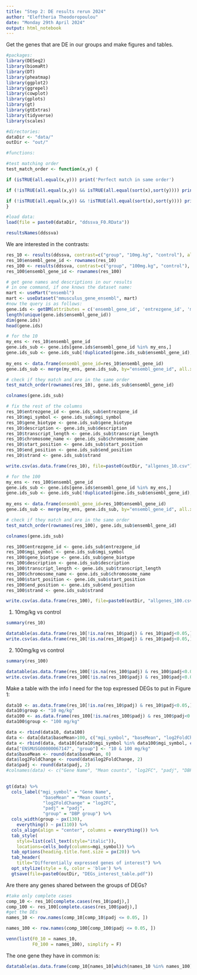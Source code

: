 ```yaml
---
title: "Step 2: DE results rerun 2024"
author: "Eleftheria Theodoropoulou"
date: "Monday 29th April 2024"
output: html_notebook
---
```


Get the genes that are DE in our groups and make figures and tables.

```r
#packages:
library(DESeq2)
library(biomaRt)
library(DT)
library(pheatmap)
library(ggplot2)
library(ggrepel)
library(cowplot)
library(gplots)
library(gt)
library(gtExtras)
library(tidyverse)
library(scales)
```

```r
#directories:
dataDir <- "data/"
outDir <- "out/"
```

```r
#functions:

#test matching order
test_match_order <- function(x,y) {

if (isTRUE(all.equal(x,y))) print('Perfect match in same order')

if (!isTRUE(all.equal(x,y)) && isTRUE(all.equal(sort(x),sort(y)))) print('Perfect match in wrong order')

if (!isTRUE(all.equal(x,y)) && !isTRUE(all.equal(sort(x),sort(y)))) print('No match')
}
```

```r
#load data:
load(file = paste0(dataDir, "ddssva_F0.RData"))
```


```r
resultsNames(ddssva)
```


We are interested in the contrasts:  
```r
res_10 <- results(ddssva, contrast=c("group", "10mg.kg", "control"), alpha=0.05)
res_10$ensembl_gene_id <- rownames(res_10)
res_100 <- results(ddssva, contrast=c("group", "100mg.kg", "control"), alpha=0.05)
res_100$ensembl_gene_id <- rownames(res_100)
```

```r
# get gene names and descriptions in our results 
# in one command, if one knows the dataset name:
mart <- useMart("ensembl")
mart <- useDataset("mmusculus_gene_ensembl", mart)
#now the query is as follows:
gene.ids <- getBM(attributes = c('ensembl_gene_id', 'entrezgene_id', 'mgi_symbol', 'gene_biotype', 'description', 'transcript_length', 'chromosome_name', 'start_position', 'end_position', 'strand'), mart = mart)
length(unique(gene.ids$ensembl_gene_id))
dim(gene.ids)
head(gene.ids)
```

```r
# for the 10
my_ens <- res_10$ensembl_gene_id
gene.ids_sub <- gene.ids[gene.ids$ensembl_gene_id %in% my_ens,]
gene.ids_sub <- gene.ids_sub[!duplicated(gene.ids_sub$ensembl_gene_id),]
  
my_ens <- data.frame(ensembl_gene_id=res_10$ensembl_gene_id)
gene.ids_sub <- merge(my_ens, gene.ids_sub, by="ensembl_gene_id", all.x=TRUE)

# check if they match and are in the same order
test_match_order(rownames(res_10), gene.ids_sub$ensembl_gene_id)

colnames(gene.ids_sub)
```

```r
# fix the rest of the columns
res_10$entrezgene_id <- gene.ids_sub$entrezgene_id
res_10$mgi_symbol <- gene.ids_sub$mgi_symbol
res_10$gene_biotype <- gene.ids_sub$gene_biotype
res_10$description <- gene.ids_sub$description
res_10$transcript_length <- gene.ids_sub$transcript_length
res_10$chromosome_name <- gene.ids_sub$chromosome_name
res_10$start_position <- gene.ids_sub$start_position
res_10$end_position <- gene.ids_sub$end_position
res_10$strand <- gene.ids_sub$strand

write.csv(as.data.frame(res_10), file=paste0(outDir, "allgenes_10.csv"), row.names = T)
```

```r
# for the 100
my_ens <- res_100$ensembl_gene_id
gene.ids_sub <- gene.ids[gene.ids$ensembl_gene_id %in% my_ens,]
gene.ids_sub <- gene.ids_sub[!duplicated(gene.ids_sub$ensembl_gene_id),]
  
my_ens <- data.frame(ensembl_gene_id=res_100$ensembl_gene_id)
gene.ids_sub <- merge(my_ens, gene.ids_sub, by="ensembl_gene_id", all.x=TRUE)

# check if they match and are in the same order
test_match_order(rownames(res_100), gene.ids_sub$ensembl_gene_id)

colnames(gene.ids_sub)
```

```r
res_100$entrezgene_id <- gene.ids_sub$entrezgene_id
res_100$mgi_symbol <- gene.ids_sub$mgi_symbol
res_100$gene_biotype <- gene.ids_sub$gene_biotype
res_100$description <- gene.ids_sub$description
res_100$transcript_length <- gene.ids_sub$transcript_length
res_100$chromosome_name <- gene.ids_sub$chromosome_name
res_100$start_position <- gene.ids_sub$start_position
res_100$end_position <- gene.ids_sub$end_position
res_100$strand <- gene.ids_sub$strand

write.csv(as.data.frame(res_100), file=paste0(outDir, "allgenes_100.csv"), row.names = T)
```


1. 10mg/kg vs control
```r
summary(res_10)
```

```r
datatable(as.data.frame(res_10[!is.na(res_10$padj) & res_10$padj<0.05,]))
write.csv(as.data.frame(res_10[!is.na(res_10$padj) & res_10$padj<0.05,]), file=paste0(outDir, "DEgenes_10.csv"), row.names = T)
```

2. 100mg/kg vs control
```r
summary(res_100)
```

```r
datatable(as.data.frame(res_100[!is.na(res_100$padj) & res_100$padj<0.05,]))
write.csv(as.data.frame(res_100[!is.na(res_100$padj) & res_100$padj<0.05,]), file=paste0(outDir, "DEgenes_100.csv"), row.names = T)
```

Make a table with the info I need for the top expressed DEGs to put in Figure 1:
```r
data10 <- as.data.frame(res_10[!is.na(res_10$padj) & res_10$padj<0.05,])
data10$group <- "10 mg/kg"
data100 <- as.data.frame(res_100[!is.na(res_100$padj) & res_100$padj<0.05,])
data100$group <- "100 mg/kg"

data <- rbind(data10, data100)
data <- data[data$baseMean>100, c("mgi_symbol", "baseMean", "log2FoldChange", "padj", "group")]
data <- rbind(data, data10[data10$mgi_symbol %in% data100$mgi_symbol, c("mgi_symbol", "baseMean", "log2FoldChange", "padj", "group")])
data["ENSMUSG00000067147", "group"] <- "10 & 100 mg/kg"
data$baseMean <- round(data$baseMean, 0)
data$log2FoldChange <- round(data$log2FoldChange, 2)
data$padj <- round(data$padj, 2)
#colnames(data) <- c("Gene Name", "Mean counts", "log2FC", "padj", "DBP group")

  
gt(data) %>%
  cols_label("mgi_symbol" = "Gene Name", 
              "baseMean" = "Mean counts",
              "log2FoldChange" = "log2FC", 
              "padj" = "padj", 
              "group" = "DBP group") %>%
  cols_width(group ~ px(130),
    everything() ~ px(110)) %>%
  cols_align(align = "center", columns = everything()) %>%
  tab_style(
    style=list(cell_text(style="italic")),
    locations=cells_body(columns=mgi_symbol)) %>%
  tab_options(heading.title.font.size = px(20)) %>%
  tab_header(
    title="Differentially expressed genes of interest") %>%
  opt_stylize(style = 6, color = 'blue') %>%
  gtsave(file=paste0(outDir, "DEGs_interest_table.pdf"))
```

Are there any genes shared between the groups of DEGs?
```r
#take only complete cases
comp_10 <- res_10[complete.cases(res_10$padj),]
comp_100 <- res_100[complete.cases(res_100$padj),]
#get the DEs 
names_10 <- row.names(comp_10[comp_10$padj <= 0.05, ])

names_100 <- row.names(comp_100[comp_100$padj <= 0.05, ])

venn(list(F0_10 = names_10,
          F0_100 = names_100), simplify = F)
```
The one gene they have in common is:
```r
datatable(as.data.frame(comp_10[names_10[which(names_10 %in% names_100)], ]))
```
